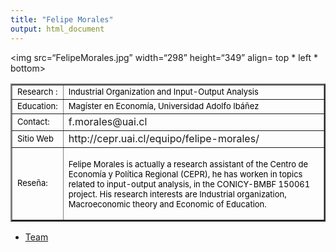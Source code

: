 ```yaml
---
title: "Felipe Morales"
output: html_document
---
```

<html>
<body>

<img src="FelipeMorales.jpg" width="298" height="349" align= top * left * bottom>

<table border="2">

<tr>
<td> <font size="2" color="black"> Research :</font>
 </td>

<td>  <font size="2" color="black"> Industrial Organization and Input-Output Analysis </font> </td>

<tr>

<td> <font size="2" color="black"> Education:
</font>
 </td>

<td> <font size="2" color="black">
 Magíster en Economía, Universidad Adolfo Ibáñez
</font>
</td>

</tr>

<tr>
<td> <font size="2" color="black"> Contact:</font> </td>

<td> f.morales@uai.cl </td>

</tr>

<tr> 
<td > <font size="2" color="black"> Sitio Web </font> </td> 
<td>  http://cepr.uai.cl/equipo/felipe-morales/ </td>

<tr>
<td> 
<font size="2" color="black"> Reseña: </font> </td>
<td><font size="2" color="black"> 

Felipe Morales is actually a research assistant of the Centro de Economía y Política Regional (CEPR), he has worken in topics related to input-output analysis, in the CONICY-BMBF 150061 project. His research interests are Industrial organization, Macroeconomic theory and Economic of Education.
         
</font>
 </td>
</tr>
</tr>


</table> 

- <a href="equipo.html"> Team    </a>

</body>


</html> 